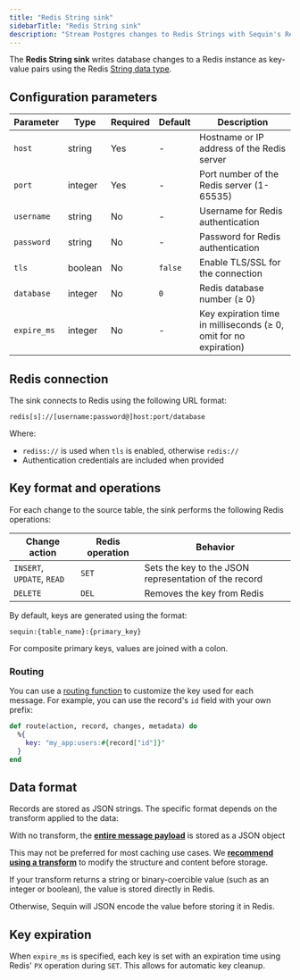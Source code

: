 ```yaml
---
title: "Redis String sink"
sidebarTitle: "Redis String sink"
description: "Stream Postgres changes to Redis Strings with Sequin's Redis String sink."
---
```


The **Redis String sink** writes database changes to a Redis instance as key-value pairs using the Redis [String data type](https://redis.io/docs/latest/develop/data-types/strings/).

## Configuration parameters

| Parameter | Type | Required | Default | Description |
|-----------|------|----------|---------|-------------|
| `host` | string | Yes | - | Hostname or IP address of the Redis server |
| `port` | integer | Yes | - | Port number of the Redis server (1-65535) |
| `username` | string | No | - | Username for Redis authentication |
| `password` | string | No | - | Password for Redis authentication |
| `tls` | boolean | No | `false` | Enable TLS/SSL for the connection |
| `database` | integer | No | `0` | Redis database number (≥ 0) |
| `expire_ms` | integer | No | - | Key expiration time in milliseconds (≥ 0, omit for no expiration) |

## Redis connection

The sink connects to Redis using the following URL format:

```
redis[s]://[username:password@]host:port/database
```

Where:
- `rediss://` is used when `tls` is enabled, otherwise `redis://`
- Authentication credentials are included when provided

## Key format and operations

For each change to the source table, the sink performs the following Redis operations:

| Change action | Redis operation | Behavior |
|---------------|----------------|-----------|
| `INSERT`, `UPDATE`, `READ` | `SET` | Sets the key to the JSON representation of the record |
| `DELETE` | `DEL` | Removes the key from Redis |

By default, keys are generated using the format:

```
sequin:{table_name}:{primary_key}
```

For composite primary keys, values are joined with a colon.

### Routing

You can use a [routing function](/reference/routing) to customize the key used for each message. For example, you can use the record's `id` field with your own prefix:

```elixir
def route(action, record, changes, metadata) do
  %{
    key: "my_app:users:#{record["id"]}"
  }
end
```

## Data format

Records are stored as JSON strings. The specific format depends on the transform applied to the data:

With no transform, the [**entire message payload**](/reference/payloads) is stored as a JSON object

This may not be preferred for most caching use cases. We [**recommend using a transform**](/reference/transforms) to modify the structure and content before storage.

If your transform returns a string or binary-coercible value (such as an integer or boolean), the value is stored directly in Redis.

Otherwise, Sequin will JSON encode the value before storing it in Redis.

## Key expiration

When `expire_ms` is specified, each key is set with an expiration time using Redis' `PX` operation during `SET`. This allows for automatic key cleanup.
